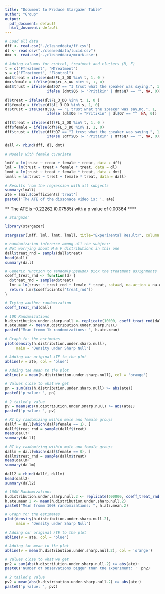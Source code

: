 ```yaml
---
title: "Document to Produce Stargazer Table"
author: "Group"
output:
  pdf_document: default
  html_document: default
---
```


```r
# Load all data
dff <- read.csv("./cleaneddata/ff.csv")
dl <- read.csv("./cleaneddata/lucid.csv")
dmt <- read.csv("./cleaneddata/mturk.csv")

```

```r
# Adding columns for control, treatment and clusters (M, F)
t = c("FTreatment", "MTreatment")
s = c("FTreatment", "FControl")
dmt$treat = ifelse(dmt$FL_3_DO %in% t, 1, 0 )
dmt$female = ifelse(dmt$FL_3_DO %in% s, 1, 0)
dmt$trust = ifelse(dmt$Q7 == "I trust what the speaker was saying.", 1,
                   ifelse (dmt$Q6 != "Pritikin" | dmt$Q7 == "", NA, 0))

dl$treat = ifelse(dl$FL_3_DO %in% t, 1, 0 )
dl$female = ifelse(dl$FL_3_DO %in% s, 1, 0)
dl$trust = ifelse(dl$Q7 == "I trust what the speaker was saying.", 1,
                   ifelse (dl$Q6 != "Pritikin" | dl$Q7 == "", NA, 0))

dff$treat = ifelse(dff$FL_3_DO %in% t, 1, 0 )
dff$female = ifelse(dff$FL_3_DO %in% s, 1, 0)
dff$trust = ifelse(dff$Q7 == "I trust what the speaker was saying.", 1,
                   ifelse (dff$Q6 != "Pritikin" | dff$Q7 == "", NA, 0))
```

```r
dall <- rbind(dff, dl, dmt)
```

```r
# Models with female covariate

lmff = lm(trust ~ treat + female * treat, data = dff)
lml = lm(trust ~ treat + female * treat, data = dl)
lmmt = lm(trust ~ treat + female * treat, data = dmt)
lmall = lm(trust ~ treat + female * treat, data = dall)
```
```r
# Results from the regression with all subjects
summary(lmall)
ate = lmall$coefficients['treat']
paste0('The ATE of the dissonace video is: ', ate)
```
** The ATE is -0.22262 (0.07585) with a p value of 0.00364 ****

```r
# Stargazer

library(stargazer)

stargazer(lmff, lml, lmmt, lmall, title="Experimental Results", column.labels=c("FriendsFamily","Lucid","MTurk","AllSources"))
```
```r
# Randomization inference among all the subjects
# Not worrying about M & F distributions in this one
dall$treat_rnd = sample(dall$treat)
head(dall)
summary(dall)
```
```r
# Generic function to randomly(pseudo) pick the treatment assignments
coeff_treat_rnd <- function(d) {
  d$treat_rnd = sample(d$treat)
  lmr = lm(trust ~ treat_rnd + female * treat, data=d, na.action = na.omit)
  return (lmr$coefficients['treat_rnd'])
}

# Trying another randomization
coeff_treat_rnd(dall)
```
```r
# 10K Randomizations
h.distribution.under.sharp.null <- replicate(10000, coeff_treat_rnd(dall))
h.ate.mean <- mean(h.distribution.under.sharp.null)
paste0("Mean fromm 1k randomizations: ", h.ate.mean)

```
```r
# Graph for the estimates
plot(density(h.distribution.under.sharp.null), 
     main = "Density under Sharp Null")

# Adding our original ATE to the plot
abline(v = ate, col = "blue")

# Adding the mean to the plot
abline(v = mean(h.distribution.under.sharp.null), col = 'orange')
```
```r
# Values close to what we get
pn = sum(abs(h.distribution.under.sharp.null) >= abs(ate))
paste0('p value: ', pn)

# 2 tailed p value
pv = mean(abs(h.distribution.under.sharp.null) >= abs(ate))
paste0('p value: ', pv)
```
```r
# RI by randomizing within male and female groups
dallf = dall[which(dall$female == 1), ]
dallf$treat_rnd = sample(dallf$treat)
head(dallf)
summary(dallf)
```
```r
# RI by randomizing within male and female groups
dallm = dall[which(dall$female == 0), ]
dallm$treat_rnd = sample(dallm$treat)
head(dallm)
summary(dallm)
```
```r
dall2 = rbind(dallf, dallm)
head(dall2)
summary(dall2)
```
```r
# 100K Randomizations
h.distribution.under.sharp.null.2 <- replicate(100000, coeff_treat_rnd(dall2))
h.ate.mean.2 <- mean(h.distribution.under.sharp.null.2)
paste0("Mean fromm 100k randomizations: ", h.ate.mean.2)

```
```r
# Graph for the estimates
plot(density(h.distribution.under.sharp.null.2), 
     main = "Density under Sharp Null")

# Adding our original ATE to the plot
abline(v = ate, col = "blue")

# Adding the mean to the plot
abline(v = mean(h.distribution.under.sharp.null.2), col = 'orange')
```
```r
# Values close to what we get
pn2 = sum(abs(h.distribution.under.sharp.null.2) >= abs(ate))
paste0('Number of observations bigger than the experiment: ', pn2)

# 2 tailed p value
pv2 = mean(abs(h.distribution.under.sharp.null.2) >= abs(ate))
paste0('p value: ', pv2)
```